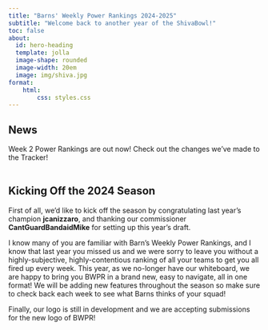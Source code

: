 ```yaml
---
title: "Barns' Weekly Power Rankings 2024-2025"
subtitle: "Welcome back to another year of the ShivaBowl!"
toc: false
about:
  id: hero-heading
  template: jolla
  image-shape: rounded
  image-width: 20em
  image: img/shiva.jpg
format:
    html:
        css: styles.css
---
```

<h2 class="subtitle">News</h2>

Week 2 Power Rankings are out now!
Check out the changes we've made to the Tracker!
<br>
<br>

<h2 class="subtitle">Kicking Off the 2024 Season</h2>

First of all, we'd like to kick off the season by congratulating last year's champion **jcanizzaro**, and thanking our commissioner **CantGuardBandaidMike** for setting up this year's draft.

I know many of you are familiar with Barn's Weekly Power Rankings, and I know that last year you missed us and we were sorry to leave you without a highly-subjective, highly-contentious ranking of all your teams to get you all fired up every week. This year, as we no-longer have our whiteboard, we are happy to bring you BWPR in a brand new, easy to navigate, all in one format! We will be adding new features throughout the season so make sure to check back each week to see what Barns thinks of your squad!


Finally, our logo is still in development and we are accepting submissions for the new logo of BWPR!

